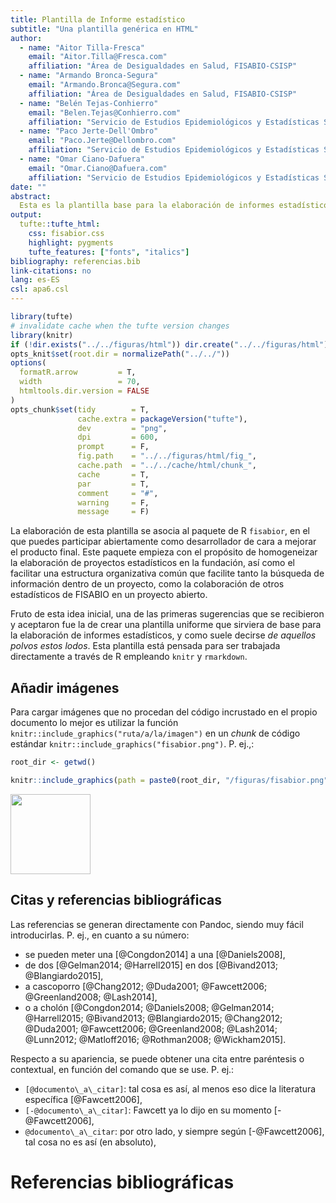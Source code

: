 ```yaml
---
title: Plantilla de Informe estadístico
subtitle: "Una plantilla genérica en HTML"
author:
  - name: "Aitor Tilla-Fresca"
    email: "Aitor.Tilla@Fresca.com"
    affiliation: "Área de Desigualdades en Salud, FISABIO-CSISP"
  - name: "Armando Bronca-Segura"
    email: "Armando.Bronca@Segura.com"
    affiliation: "Área de Desigualdades en Salud, FISABIO-CSISP"
  - name: "Belén Tejas-Conhierro"
    email: "Belen.Tejas@Conhierro.com"
    affiliation: "Servicio de Estudios Epidemiológicos y Estadísticas Sanitarias, CSISP-DGSP"
  - name: "Paco Jerte-Dell'Ombro"
    email: "Paco.Jerte@Dellombro.com"
    affiliation: "Servicio de Estudios Epidemiológicos y Estadísticas Sanitarias, CSISP-DGSP"
  - name: "Omar Ciano-Dafuera"
    email: "Omar.Ciano@Dafuera.com"
    affiliation: "Servicio de Estudios Epidemiológicos y Estadísticas Sanitarias, CSISP-DGSP"
date: ""
abstract:
  Esta es la plantilla base para la elaboración de informes estadísticos en FISABIO. Todo en ella es editable, bien de forma local (cargando archivos CSL adicionales, cambiando la configuración de la página, o lo que se te pueda ocurrir para mejorar tu documento), o bien de forma genérica (lo que implica modificar no solo esta plantilla, sino también los archivos asociados y, muy posiblemente, compartir tus sugerencias a través de nuestra cuenta de [GitHub](https://www.github.com/fisabio/fisabior/issues).
output:
  tufte::tufte_html:
    css: fisabior.css
    highlight: pygments
    tufte_features: ["fonts", "italics"]
bibliography: referencias.bib
link-citations: no
lang: es-ES
csl: apa6.csl
---
```


```r
library(tufte)
# invalidate cache when the tufte version changes
library(knitr)
if (!dir.exists("../../figuras/html")) dir.create("../../figuras/html")
opts_knit$set(root.dir = normalizePath("../../"))
options(
  formatR.arrow         = T,
  width                 = 70,
  htmltools.dir.version = FALSE
)
opts_chunk$set(tidy        = T,
               cache.extra = packageVersion("tufte"),
               dev         = "png",
               dpi         = 600,
               prompt      = F,
               fig.path    = "../../figuras/html/fig_",
               cache.path  = "../../cache/html/chunk_",
               cache       = T,
               par         = T,
               comment     = "#",
               warning     = F,
               message     = F)

```

La elaboración de esta plantilla se asocia al paquete de R ``fisabior``, en el que puedes participar abiertamente como desarrollador de cara a mejorar el producto final. Este paquete empieza con el propósito de homogeneizar la elaboración de proyectos estadísticos en la fundación, así como el facilitar una estructura organizativa común que facilite tanto la búsqueda de información dentro de un proyecto, como la colaboración de otros estadísticos de FISABIO en un proyecto abierto.


Fruto de esta idea inicial, una de las primeras sugerencias que se recibieron y aceptaron fue la de crear una plantilla uniforme que sirviera de base para la elaboración de informes estadísticos, y como suele decirse _de aquellos polvos estos lodos_. Esta plantilla está pensada para ser trabajada directamente a través de R empleando ``knitr`` y ``rmarkdown``.




## Añadir imágenes
Para cargar imágenes que no procedan del código incrustado en el propio documento lo mejor es utilizar la función `knitr::include_graphics("ruta/a/la/imagen")` en un _chunk_ de código estándar `knitr::include_graphics("fisabior.png")`. P. ej.,:

```r
root_dir <- getwd()

knitr::include_graphics(path = paste0(root_dir, "/figuras/fisabior.png"), dpi = 600)

```

<img src="../../figuras/fisabior.png" style="width:128px;height:128px;">


## Citas y referencias bibliográficas
Las referencias se generan directamente con Pandoc, siendo muy fácil introducirlas. P. ej., en cuanto a su número:

- se pueden meter una [@Congdon2014] a una [@Daniels2008],
- de dos [@Gelman2014; @Harrell2015] en dos [@Bivand2013; @Blangiardo2015],
- a cascoporro [@Chang2012; @Duda2001; @Fawcett2006; @Greenland2008; @Lash2014],
- o a cholón [@Congdon2014; @Daniels2008; @Gelman2014;  @Harrell2015; @Bivand2013; @Blangiardo2015; @Chang2012; @Duda2001; @Fawcett2006; @Greenland2008; @Lash2014; @Lunn2012; @Matloff2016; @Rothman2008; @Wickham2015].

Respecto a su apariencia, se puede obtener una cita entre paréntesis o contextual, en función del comando que se use. P. ej.:

- ``[@documento\_a\_citar]``: tal cosa es así, al menos eso dice la literatura específica [@Fawcett2006],
- ``[-@documento\_a\_citar]``: Fawcett ya lo dijo en su momento [-@Fawcett2006],
- ``@documento\_a\_citar``: por otro lado, y siempre según [-@Fawcett2006], tal cosa no es así (en absoluto),

# Referencias bibliográficas
